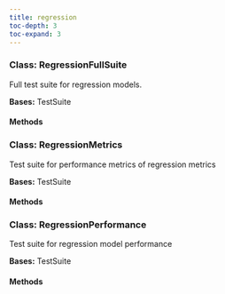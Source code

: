 ```yaml
---
title: regression
toc-depth: 3
toc-expand: 3
---
```


### Class: RegressionFullSuite

Full test suite for regression models.

**Bases:** TestSuite

#### Methods

### Class: RegressionMetrics

Test suite for performance metrics of regression metrics

**Bases:** TestSuite

#### Methods

### Class: RegressionPerformance

Test suite for regression model performance

**Bases:** TestSuite

#### Methods
